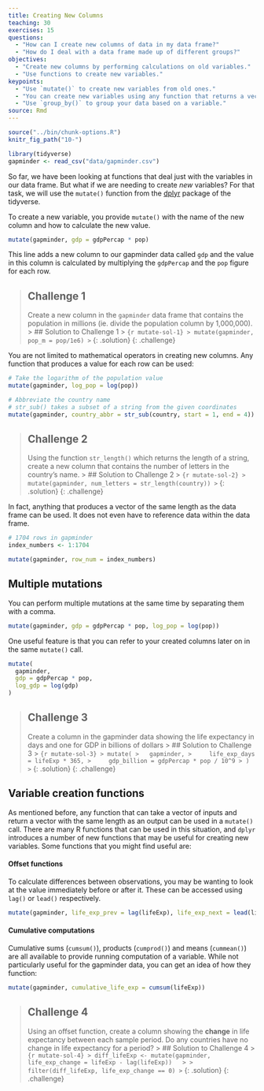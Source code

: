```yaml
---
title: Creating New Columns
teaching: 30
exercises: 15
questions:
  - "How can I create new columns of data in my data frame?"
  - "How do I deal with a data frame made up of different groups?"
objectives:
  - "Create new columns by performing calculations on old variables."
  - "Use functions to create new variables."
keypoints:
  - "Use `mutate()` to create new variables from old ones."
  - "You can create new variables using any function that returns a vector of the same length as the data frame."
  - "Use `group_by()` to group your data based on a variable."
source: Rmd
---
```


```r
source("../bin/chunk-options.R")
knitr_fig_path("10-")

library(tidyverse)
gapminder <- read_csv("data/gapminder.csv")
```

So far, we have been looking at functions that deal just with the variables in our data frame. But
what if we are needing to create *new* variables? For that task, we will use the `mutate()` function
from the [dplyr](https://dplyr.tidyverse.org) package of the tidyverse.

To create a new variable, you provide `mutate()` with the name of the new column and how to calculate
the new value.

```r
mutate(gapminder, gdp = gdpPercap * pop)
```

This line adds a new column to our gapminder data called `gdp` and the value in this column is 
calculated by multiplying the `gdpPercap` and the `pop` figure for each row.

> ## Challenge 1
> Create a new column in the `gapminder` data frame that contains the population in millions (ie.
> divide the population column by 1,000,000).
> > ## Solution to Challenge 1
> > ```{r mutate-sol-1}
> > mutate(gapminder, pop_m = pop/1e6)
> > ```
> {: .solution}
{: .challenge}

You are not limited to mathematical operators in creating new columns. Any function that produces a
value for each row can be used:

```r
# Take the logarithm of the population value
mutate(gapminder, log_pop = log(pop))

# Abbreviate the country name
# str_sub() takes a subset of a string from the given coordinates
mutate(gapminder, country_abbr = str_sub(country, start = 1, end = 4))
```

> ## Challenge 2
> Using the function `str_length()` which returns the length of a string, create a new column that 
> contains the number of letters in the country's name.
> > ## Solution to Challenge 2
> > ```{r mutate-sol-2}
> > mutate(gapminder, num_letters = str_length(country))
> > ```
> {: .solution}
{: .challenge}

In fact, anything that produces a vector of the same length as the data frame can be used. It does 
not even have to reference data within the data frame.

```r
# 1704 rows in gapminder
index_numbers <- 1:1704

mutate(gapminder, row_num = index_numbers)
```

## Multiple mutations
You can perform multiple mutations at the same time by separating them with a comma.

```r
mutate(gapminder, gdp = gdpPercap * pop, log_pop = log(pop))
```

One useful feature is that you can refer to your created columns later on in the same
`mutate()` call.

```r
mutate(
  gapminder,
  gdp = gdpPercap * pop,
  log_gdp = log(gdp)
)
```

> ## Challenge 3
> Create a column in the gapminder data showing the life expectancy in days and one for GDP in billions
> of dollars
> > ## Solution to Challenge 3
> > ``` {r mutate-sol-3}
> > mutate(
> >   gapminder,
> >     life_exp_days = lifeExp * 365,
> >     gdp_billion = gdpPercap * pop / 10^9
> > )
> > ```
> {: .solution}
{: .challenge}

## Variable creation functions
As mentioned before, any function that can take a vector of inputs and return a vector with the same 
length as an output can be used in a `mutate()` call. There are many R functions that can be used
in this situation, and `dplyr` introduces a number of new functions that may be useful for creating 
new variables. Some functions that you might find useful are:

#### Offset functions
To calculate differences between observations, you may be wanting to look at the value immediately
before or after it. These can be accessed using `lag()` or `lead()` respectively.
```r
mutate(gapminder, life_exp_prev = lag(lifeExp), life_exp_next = lead(lifeExp))
```

#### Cumulative computations
Cumulative sums (`cumsum()`), products (`cumprod()`) and means (`cummean()`) are all available to 
provide running computation of a variable. While not particularly useful for the gapminder data,
you can get an idea of how they function:

```r
mutate(gapminder, cumulative_life_exp = cumsum(lifeExp))
```

> ## Challenge 4
> Using an offset function, create a column showing the **change** in life expectancy between each sample period. Do any 
> countries have no change in life expectancy for a period?
> > ## Solution to Challenge 4
> > ``` {r mutate-sol-4}
> > diff_lifeExp <- mutate(gapminder, life_exp_change = lifeExp - lag(lifeExp))  
> >
> > filter(diff_lifeExp, life_exp_change == 0)
> > ```
> {: .solution}
{: .challenge}
